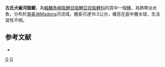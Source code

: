 {{Speciesbox 
| taxon = Cynopotamus gouldingi
| status = NE
| status_system = IUCN3.1
| authority =  [[Menezes|Menezes]], 1987
| synonyms = 
}}
'''古氏犬齒河脂鯉'''，為[[輻鰭魚綱|輻鰭魚綱]][[脂鯉目|脂鯉目]][[脂鯉亞目|脂鯉亞目]][[脂鯉科|脂鯉科]]的其中一個[[種|種]]，為熱帶淡水魚，分布於[[南美洲|南美洲]]Madeira河流域，體長可達16.5公分，棲息在底中層水域，生活習性不明。

==参考文献==
{{refbegin}}
*{{FishBase_species|genus=Cynopotamus|species=gouldingi|year=2013|month=11}}
{{refend}}

{{Taxonbar|from=Q6417158}}

[[Category:犬齒河脂鯉屬|G]]
[[Category:1987年描述的鱼类|G]]


{{魚類小作品}}